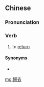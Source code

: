 {{also|归去}}
==Chinese==
{{zh-forms|s=归去}}

===Pronunciation===
{{zh-pron
|m=guīqù
|c=gwai1 heoi3
|h=pfs=kûi-hi
|cat=v
}}

===Verb===
{{zh-verb}}

# {{lb|zh|archaic}} to [[return]]

====Synonyms====
* {{zh-l|回去}}

[[mg:歸去]]